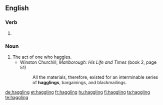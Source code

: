 ==English==

===Verb===
{{head|en|present participle}}

# {{present participle of|haggle|lang=en|nocat=1}}

===Noun===
{{en-noun}}

# The act of one who haggles.
#* Winston Churchill, ''Marlborough: His Life and Times'' (book 2, page 51)
#*: All the materials, therefore, existed for an interminable series of '''hagglings''', bargainings, and blackmailings.

[[de:haggling]]
[[et:haggling]]
[[fr:haggling]]
[[hu:haggling]]
[[fi:haggling]]
[[ta:haggling]]
[[te:haggling]]